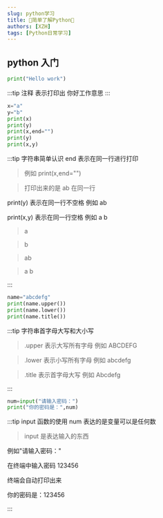 ```yaml
---
slug: python学习
title: 🤞简单了解Python🤞
authors: [XZH]
tags: [Python日常学习]
---
```


<!-- truncate -->

## python 入门

```py
print("Hello work")
```

:::tip 注释
表示打印出 你好工作意思
:::

```py
x="a"
y="b"
print(x)
print(y)
print(x,end="")
print(y)
print(x,y)
```

:::tip 字符串简单认识
end 表示在同一行进行打印

> 例如 print(x,end="")

> 打印出来的是 ab 在同一行

print(y)
表示在同一行不空格
例如 ab

print(x,y)
表示在同一行空格
例如 a b

> a

> b

> ab

> a b

:::

```py
name="abcdefg"
print(name.upper())
print(name.lower())
print(name.title())
```

:::tip 字符串首字母大写和大小写

> .upper 表示大写所有字母
> 例如 ABCDEFG

> .lower 表示小写所有字母
> 例如 abcdefg

> .title 表示首字母大写
> 例如 Abcdefg

:::

```py
num=input("请输入密码：")
print("你的密码是：",num)
```

:::tip input 函数的使用
num 表达的是变量可以是任何数

> input 是表达输入的东西

例如"请输入密码："

在终端中输入密码 123456

终端会自动打印出来

你的密码是：123456

:::
